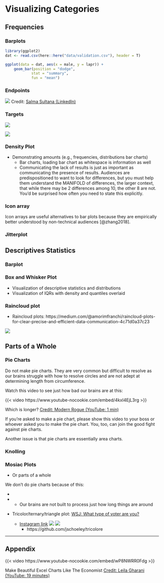 # Visualizing Categories

## Frequencies

### Barplots
```r
library(ggplot2)
dat <- read.csv(here::here("data/validation.csv"), header = T)

ggplot(data = dat, aes(x = male, y = lapr)) +
    geom_bar(position = "dodge", 
            stat = "summary", 
            fun = "mean")
```

### Endpoints
![](/images/endpoints.jpg)
Credit: [Salma Sultana (LinkedIn)](https://www.linkedin.com/posts/-salma-sultana-_in-data-communication-one-of-the-most-overlooked-activity-7274445673494691840-qAid)

### Targets
![](/images/targets_eds.png)

![](/images/apple_performance.png)

### Density Plot

-   Demonstrating amounts (e.g., frequencies, distributions bar charts)
    -   Bar charts, loading bar chart as whitespace is information as well
    -   Communicating the lack of results is just as important as communicating the presence of results. Audiences are predispositioned to want to look for differences, but you must help them understand the MANIFOLD of differences, the larger context, that while there may be 2 differences among 10, the other 8 are not. You'd be surprised how often you need to state this explicitly.


### Icon array

Icon arrays are useful alternatives to bar plots because they are empirically better understood by non-technical audiences [@zhang2018].

### Jitterplot

## Descriptives Statistics

### Barplot

### Box and Whisker Plot

-   Visualization of descriptive statistics and distributions
-   Visualization of IQRs with density and quantiles overlaid

### Raincloud plot
      
- Raincloud plots: https://medium.com/@amorimfranchi/raincloud-plots-for-clear-precise-and-efficient-data-communication-4c71d0a37c23 

![](/images/raincoud.png)

## Parts of a Whole

### Pie Charts

Do not make pie charts. They are very common but difficult to resolve as our brains struggle with how to resolve circles and are not adept at determining length from circumference.

Watch this video to see just how bad our brains are at this:

::: {#fig-rogue}

{{< video https://www.youtube-nocookie.com/embed/4kxI4EjL3rg >}}

Which is longer? [Credit: Modern Rogue (YouTube: 1 min)](https://yout.be/4kxI4EjL3rg)

:::

If you're asked to make a pie chart, please show this video to your boss or whoever asked you to make the pie chart. You, too, can join the good fight against pie charts.

Another issue is that pie charts are essentially area charts. 

### Knolling

### Mosiac Plots

-   Or parts of a whole

We don't do pie charts because of this:

-   

-   

    -   Our brains are not built to process just how long things are around

-   Tricolor/ternary/triangle plot: [WSJ: What type of voter are you?](https://www.wsj.com/politics/elections/election-2024-quiz-poll-ideology-7533f46b)

    -   [Instagram link](https://www.instagram.com/p/C8F9PRNNd_b/)
![](/images/wsj_what_type_voter_ternary.png)
![](/images/soil_ternary_plot.png)
        -   https://github.com/jschoeley/tricolore

------------------------------------------------------------------------

## Appendix


::: {#fig-economist}

{{< video https://www.youtube-nocookie.com/embed/wP8NWRR0Fdg >}}

Make Beautiful Excel Charts Like The Economist [Credit: Leila Gharani (YouTube: 19 minutes)](https://youtu.be/wP8NWRR0Fdg)

:::